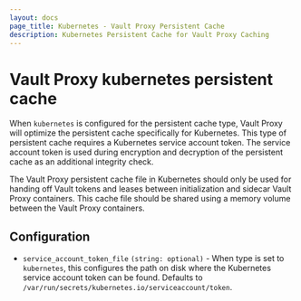 ```yaml
---
layout: docs
page_title: Kubernetes - Vault Proxy Persistent Cache
description: Kubernetes Persistent Cache for Vault Proxy Caching
---
```


# Vault Proxy kubernetes persistent cache

When `kubernetes` is configured for the persistent cache type, Vault Proxy will optimize the
persistent cache specifically for Kubernetes. This type of persistent cache requires a Kubernetes
service account token. The service account token is used during encryption and decryption of the
persistent cache as an additional integrity check.

The Vault Proxy persistent cache file in Kubernetes should only be used for handing off Vault tokens
and leases between initialization and sidecar Vault Proxy containers. This cache file should be shared
using a memory volume between the Vault Proxy containers.

## Configuration

- `service_account_token_file` `(string: optional)` - When type is set to `kubernetes`,
  this configures the path on disk where the Kubernetes service account token can be found.
  Defaults to `/var/run/secrets/kubernetes.io/serviceaccount/token`.
